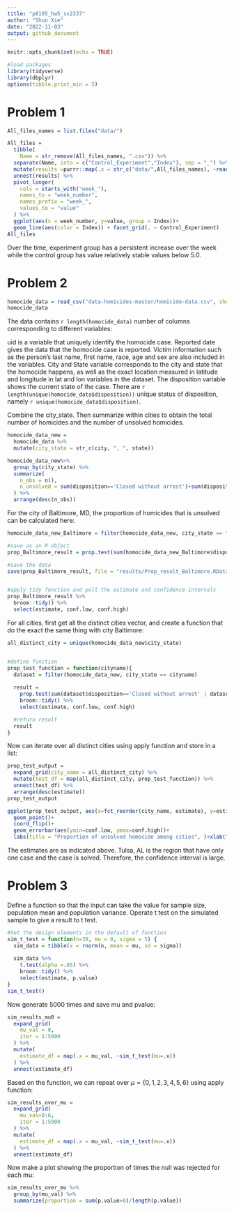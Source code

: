 ```yaml
---
title: "p8105_hw5_sx2337"
author: "Shun Xie"
date: "2022-11-03"
output: github_document
---
```


```r
knitr::opts_chunk$set(echo = TRUE)
```

```r
#load packages
library(tidyverse)
library(dbplyr)
options(tibble.print_min = 5)
```

# Problem 1

```r

All_files_names = list.files("data/")

All_files = 
  tibble(
    Name = str_remove(All_files_names, ".csv")) %>% 
  separate(Name, into = c("Control_Experiment","Index"), sep = "_") %>% 
  mutate(results =purrr::map(.x = str_c("data/",All_files_names), ~read_csv(.x, show_col_types = FALSE))) %>% 
  unnest(results) %>% 
  pivot_longer(
    cols = starts_with("week_"),
    names_to = "week_number",
    names_prefix = "week_",
    values_to = "value"
  ) %>% 
  ggplot(aes(x = week_number, y=value, group = Index))+
  geom_line(aes(color = Index)) + facet_grid(. ~ Control_Experiment)
All_files
```
Over the time, experiment group has a persistent increase over the week while the control group has value relatively stable values below 5.0. 



# Problem 2
```r
homocide_data = read_csv("data-homicides-master/homicide-data.csv", show_col_types = FALSE)
homocide_data
```

The data contains ```r length(homocide_data)``` number of columns corresponding to different variables:

uid is a variable that uniquely identify the homocide case. Reported date gives the data that the homocide case is reported. Victim information such as the person's last name, first name, race, age and sex are also included in the variables. City and State variable corresponds to the city and state that the homocide happens, as well as the exact location measured in latitude and longitude in lat and lon variables in the dataset. The disposition variable shows the current state of the case. There are ```r length(unique(homocide_data$disposition))``` unique status of disposition, namely ```r unique(homocide_data$disposition)```. 


Combine the city_state. Then summarize within cities to obtain the total number of homicides and the number of unsolved homicides.
```r

homocide_data_new = 
  homocide_data %>%
  mutate(city_state = str_c(city, ", ", state)) 

homocide_data_new%>% 
  group_by(city_state) %>% 
  summarize(
    n_obs = n(),
    n_unsolved = sum(disposition=='Closed without arrest')+sum(disposition=='Open/No arrest')
  ) %>% 
  arrange(desc(n_obs))
```


For the city of Baltimore, MD, the proportion of homicides that is unsolved can be calculated here:
```r
homocide_data_new_Baltimore = filter(homocide_data_new, city_state == "Baltimore, MD")  

#save as an R object 
prop_Baltimore_result = prop.test(sum(homocide_data_new_Baltimore$disposition=='Closed without arrest' | homocide_data_new_Baltimore$disposition=='Open/No arrest'),length(homocide_data_new_Baltimore$disposition))

#save the data
save(prop_Baltimore_result, file = "results/Prop_result_Baltimore.RData")


#apply tidy function and pull the estimate and confidence intervals
prop_Baltimore_result %>% 
  broom::tidy() %>% 
  select(estimate, conf.low, conf.high)
```

For all cities, first get all the distinct cities vector, and create a function that do the exact the same thing with city Baltimore:
```r
all_distinct_city = unique(homocide_data_new$city_state)


#define function
prop_test_function = function(cityname){
  dataset = filter(homocide_data_new, city_state == cityname)
  
  result = 
    prop.test(sum(dataset$disposition=='Closed without arrest' | dataset$disposition=='Open/No arrest'), length(dataset$disposition)) %>% 
    broom::tidy() %>% 
    select(estimate, conf.low, conf.high)

  #return result
  result
}
```


Now can iterate over all distinct cities using apply function and store in a list:
```r
prop_test_output = 
  expand_grid(city_name = all_distinct_city) %>% 
  mutate(test_df = map(all_distinct_city, prop_test_function)) %>% 
  unnest(test_df) %>% 
  arrange(desc(estimate))
prop_test_output
```


```r
ggplot(prop_test_output, aes(x=fct_reorder(city_name, estimate), y=estimate))+
  geom_point()+
  coord_flip()+
  geom_errorbar(aes(ymin=conf.low, ymax=conf.high))+
  labs(title = "Proportion of unsolved homocide among cities", )+xlab("City")
```
 The estimates are as indicated above. Tulsa, AL is the region that have only one case and the case is solved. Therefore, the confidence interval is large. 
 
 
# Problem 3

Define a function so that the input can take the value for sample size, population mean and population variance. Operate t test on the simulated sample to give a result to t test. 

```r
#Set the design elements in the default of function
sim_t_test = function(n=30, mu = 0, sigma = 5) {
  sim_data = tibble(x = rnorm(n, mean = mu, sd = sigma))
  
  sim_data %>% 
    t.test(alpha =.05) %>% 
    broom::tidy() %>% 
    select(estimate, p.value)
}
sim_t_test()
```

Now generate 5000 times and save mu and pvalue:

```r
sim_results_mu0 = 
  expand_grid(
    mu_val = 0,
    iter = 1:5000
  ) %>% 
  mutate(
    estimate_df = map(.x = mu_val, ~sim_t_test(mu=.x))
  ) %>% 
  unnest(estimate_df)
```





Based on the function, we can repeat over $\mu=\{0,1,2,3,4,5,6\}$ using apply function:

```r
sim_results_over_mu = 
  expand_grid(
    mu_val=0:6,
    iter = 1:5000
  ) %>% 
  mutate(
    estimate_df = map(.x = mu_val, ~sim_t_test(mu=.x))
  ) %>% 
  unnest(estimate_df)
```

Now make a plot showing the proportion of times the null was rejected for each mu:

```r
sim_results_over_mu %>% 
  group_by(mu_val) %>% 
  summarize(proportion = sum(p.value>0)/length(p.value))
```






